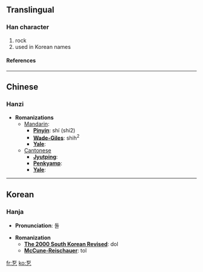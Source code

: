 ==Translingual==
===Han character===
{{Han char|rad=乙|as=05|sn=6|four=|canj=一口弓 (MRN)}}
# rock
# used in Korean names
====References====
{{Han ref|kx=0084.141|dj=0171.180|hdz=10053.041|uh=4E6D|ud=20077}}

----
==Chinese==
===Hanzi===


* '''Romanizations'''
** [[Mandarin]]:
*** '''[[Pinyin]]''': shí (shi2)
*** '''[[Wade-Giles]]''': shih<sup>2</sup>
*** '''[[Yale]]''': 
**[[Cantonese]]
***'''[[Jyutping]]''':
***'''[[Penkyamp]]''': 
***'''[[Yale]]''': 


----
==Korean==
===Hanja===

* '''Pronunciation''': 돌

* '''Romanization'''
** '''[[The 2000 South Korean Revised Romanization|The 2000 South Korean Revised]]''': dol
** '''[[McCune-Reischauer]]''': tol


[[fr:乭]]
[[ko:乭]]